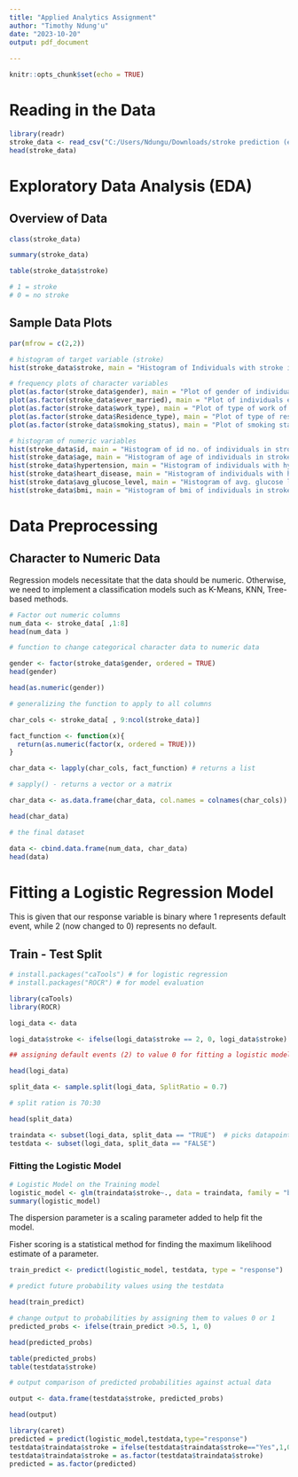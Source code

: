 ---
title: "Applied Analytics Assignment"
author: "Timothy Ndung'u"
date: "2023-10-20"
output: pdf_document
  
---

```{r setup, include=FALSE}
knitr::opts_chunk$set(echo = TRUE)
```


# Reading in the Data

```{r}
library(readr)
stroke_data <- read_csv("C:/Users/Ndungu/Downloads/stroke prediction (edited).csv")
head(stroke_data)

```
# Exploratory Data Analysis (EDA)

## Overview of Data
```{r}
class(stroke_data)
```
```{r}
summary(stroke_data)
```
```{r}
table(stroke_data$stroke)

# 1 = stroke
# 0 = no stroke
```


## Sample Data Plots

```{r}

par(mfrow = c(2,2))

# histogram of target variable (stroke)
hist(stroke_data$stroke, main = "Histogram of Individuals with stroke in stroke prediction", xlab = "stroke")

# frequency plots of character variables 
plot(as.factor(stroke_data$gender), main = "Plot of gender of individuals in stroke prediction", xlab = "gender")
plot(as.factor(stroke_data$ever_married), main = "Plot of individuals ever married in stroke prediction", xlab = "ever_married")
plot(as.factor(stroke_data$work_type), main = "Plot of type of work of individuals in stroke prediction", xlab = "work_type")
plot(as.factor(stroke_data$Residence_type), main = "Plot of type of residence of individuals in stroke prediction", xlab = "residence_type")
plot(as.factor(stroke_data$smoking_status), main = "Plot of smoking status of individuals in stroke prediction", xlab = "smoking_status")

# histogram of numeric variables 
hist(stroke_data$id, main = "Histogram of id no. of individuals in stroke prediction", xlab = "id")
hist(stroke_data$age, main = "Histogram of age of individuals in stroke prediction", xlab = "age")
hist(stroke_data$hypertension, main = "Histogram of individuals with hypertension in stroke prediction", xlab = "hypertension")
hist(stroke_data$heart_disease, main = "Histogram of individuals with heart disease in stroke prediction", xlab = "heart_disease")
hist(stroke_data$avg_glucose_level, main = "Histogram of avg. glucose level of individuals in stroke prediction", xlab = "avg_glucose_level")
hist(stroke_data$bmi, main = "Histogram of bmi of individuals in stroke prediction", xlab = "bmi")

```




# Data Preprocessing

## Character to Numeric Data

Regression models necessitate that the data should be numeric. Otherwise, we need to implement a classification models such as K-Means, KNN, Tree-based methods. 

```{r}

# Factor out numeric columns
num_data <- stroke_data[ ,1:8]
head(num_data )


```

```{r}

# function to change categorical character data to numeric data

gender <- factor(stroke_data$gender, ordered = TRUE)
head(gender)

head(as.numeric(gender))

```

```{r}

# generalizing the function to apply to all columns

char_cols <- stroke_data[ , 9:ncol(stroke_data)]

fact_function <- function(x){
  return(as.numeric(factor(x, ordered = TRUE)))
}

char_data <- lapply(char_cols, fact_function) # returns a list

# sapply() - returns a vector or a matrix

char_data <- as.data.frame(char_data, col.names = colnames(char_cols))

head(char_data)
```

```{r}
# the final dataset

data <- cbind.data.frame(num_data, char_data)
head(data)

```



# Fitting a Logistic Regression Model 

This is given that our response variable is binary where 1 represents default event, while 2 (now changed to 0) represents no default. 

## Train - Test Split


```{r}
# install.packages("caTools") # for logistic regression
# install.packages("ROCR") # for model evaluation

library(caTools)
library(ROCR)
```
```{r}

logi_data <- data

logi_data$stroke <- ifelse(logi_data$stroke == 2, 0, logi_data$stroke)

## assigning default events (2) to value 0 for fitting a logistic model

head(logi_data)

```


```{r}
split_data <- sample.split(logi_data, SplitRatio = 0.7)

# split ration is 70:30

head(split_data)
```
```{r}
traindata <- subset(logi_data, split_data == "TRUE")  # picks datapoints that return TRUE
testdata <- subset(logi_data, split_data == "FALSE")

```


### Fitting the Logistic Model

```{r}

# Logistic Model on the Training model
logistic_model <- glm(traindata$stroke~., data = traindata, family = "binomial")
summary(logistic_model)

```

The dispersion parameter is a scaling parameter added to help fit the model. 

Fisher scoring is a statistical method for finding the maximum likelihood estimate of a parameter.

```{r}

train_predict <- predict(logistic_model, testdata, type = "response")

# predict future probability values using the testdata

head(train_predict)
```

```{r}

# change output to probabilities by assigning them to values 0 or 1
predicted_probs <- ifelse(train_predict >0.5, 1, 0)

head(predicted_probs)
```
```{r}
table(predicted_probs)
table(testdata$stroke)
```


```{r}

# output comparison of predicted probabilities against actual data

output <- data.frame(testdata$stroke, predicted_probs)

head(output)
```

```{r}
library(caret)
predicted = predict(logistic_model,testdata,type="response")
testdata$traindata$stroke = ifelse(testdata$traindata$stroke=="Yes",1,0)
testdata$traindata$stroke = as.factor(testdata$traindata$stroke)
predicted = as.factor(predicted)


```





